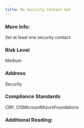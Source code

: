 ```yaml
---
title: No Security Contact Set
---
```


### More Info:

Set at least one security contact.

### Risk Level

Medium

### Address

Security

### Compliance Standards

CBP, CISMicrosoftAzureFoundations

### Additional Reading:
